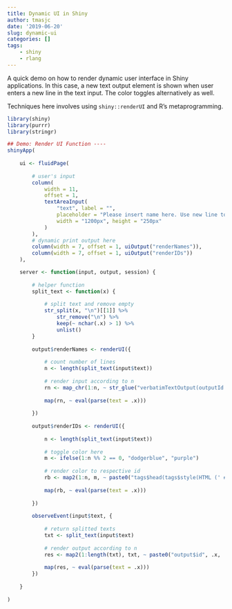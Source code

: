 ```yaml
---
title: Dynamic UI in Shiny
author: tmasjc
date: '2019-06-20'
slug: dynamic-ui
categories: []
tags: 
    - shiny
    - rlang
---
```


A quick demo on how to render dynamic user interface in Shiny applications. In this case, a new text output element is shown when user enters a new line in the text input. The color toggles alternatively as well. 

Techniques here involves using `shiny::renderUI` and R's metaprogramming. 

```r
library(shiny)
library(purrr)
library(stringr)

## Demo: Render UI Function ----
shinyApp(
    
    ui <- fluidPage(
    
        # user's input 
        column(
            width = 11,
            offset = 1,
            textAreaInput(
                "text", label = "",
                placeholder = "Please insert name here. Use new line to break.",
                width = "1200px", height = "250px"
            )
        ),
        # dynamic print output here
        column(width = 7, offset = 1, uiOutput("renderNames")),
        column(width = 7, offset = 1, uiOutput("renderIDs"))
    ),

    server <- function(input, output, session) {
        
        # helper function
        split_text <- function(x) {
            
            # split text and remove empty 
            str_split(x, "\n")[[1]] %>% 
                str_remove("\n") %>% 
                keep(~ nchar(.x) > 1) %>% 
                unlist()
        }
    
        output$renderNames <- renderUI({
            
            # count number of lines
            n <- length(split_text(input$text))
            
            # render input according to n
            rn <- map_chr(1:n, ~ str_glue("verbatimTextOutput(outputId = 'id{.x}', placeholder = TRUE)"))
            
            map(rn, ~ eval(parse(text = .x)))
            
        })
        
        output$renderIDs <- renderUI({
            
            n <- length(split_text(input$text))
            
            # toggle color here
            m <- ifelse(1:n %% 2 == 0, "dodgerblue", "purple")
            
            # render color to respective id 
            rb <- map2(1:n, m, ~ paste0("tags$head(tags$style(HTML (' #id", .x, "{ color: ", .y, "}')))"))
            
            map(rb, ~ eval(parse(text = .x)))
            
        })
        
        observeEvent(input$text, {
            
            # return splitted texts
            txt <- split_text(input$text)
            
            # render output according to n
            res <- map2(1:length(txt), txt, ~ paste0("output$id", .x,  "<- renderText({ 'hello ", .y, "' })"))
            
            map(res, ~ eval(parse(text = .x)))
        })
      
    }
    
)
```

